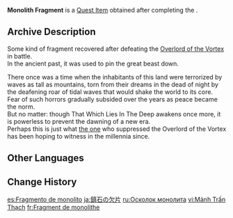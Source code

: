 {{Item Infobox
|id           = 100585
|image        = Item Monolith Fragment.png
|type         = Quest Items
|quality      = 5
|description  = Some kind of fragment recovered after defeating the [[Osial|Overlord of the Vortex]] in battle.<br>In the ancient past, it was used to pin the great beast down.
|source1      = [[Turning Point]]
|memento      = Yes
}}
'''Monolith Fragment''' is a [[Quest Item]] obtained after completing the {{Quest|Turning Point}}.

==Archive Description==
Some kind of fragment recovered after defeating the [[Osial|Overlord of the Vortex]] in battle.<br>
In the ancient past, it was used to pin the great beast down.

There once was a time when the inhabitants of this land were terrorized by waves as tall as mountains, torn from their dreams in the dead of night by the deafening roar of tidal waves that would shake the world to its core. Fear of such horrors gradually subsided over the years as peace became the norm.<br>
But no matter: though<!-- tough is written small in-game--> That Which Lies In The Deep awakens once more, it is powerless to prevent the dawning of a new era.<br>
Perhaps this is just what [[Morax|the one]] who suppressed the Overlord of the Vortex has been hoping to witness in the millennia since.

==Other Languages==
{{Other Languages
|en      = Monolith Fragment
|zhs     = 镇石断片
|zhs_rm  = Zhèn Shí Duànpiàn
|zht     = 鎮石斷片
|zht_rm  = Zhèn Shí Duànpiàn
|zh_tl   = 
|ja      = 鎮石の欠片
|ja_rm   = Chinseki no Kakera
|ja_tl   = 
|ko      = 제압석 조각
|ko_rm   = Je'apseok Jogak
|ko_tl   = Suppression Stone Fragment
|es      = Fragmento de monolito
|es_tl   = Monolith Fragment
|fr      = Fragment de monolithe
|fr_tl   = Monolith Fragment
|ru      = Осколок монолита
|ru_tl   = Monolith Fragment
|th      = Monolith Fragment
|vi      = Mảnh Trấn Thạch
|vi_tl   = 
|de      = Monolithenbruchstück
|de_tl   = Monolith Fragment
|id      = Pecahan Monolit
|id_tl   = Monolith Fragment
|pt      = Fragmento de Monolith
|pt_tl   = 
|tr      = Anıt Parçası
|tr_tl   = Monument Fragment
|it      = Frammento di monolite
|it_tl   = 
}}

==Change History==
{{Change History|1.1}}

[[es:Fragmento de monolito]]
[[ja:鎮石の欠片]]
[[ru:Осколок монолита]]
[[vi:Mảnh Trấn Thạch]]
[[fr:Fragment de monolithe]]
